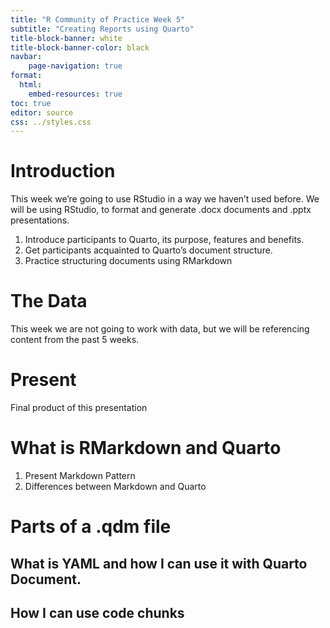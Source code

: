 ```yaml
---
title: "R Community of Practice Week 5"
subtitle: "Creating Reports using Quarto"
title-block-banner: white
title-block-banner-color: black
navbar:
    page-navigation: true
format: 
  html:
    embed-resources: true
toc: true
editor: source
css: ../styles.css
---
```

# Introduction

This week we're going to use RStudio in a way we haven't used before.
We will be using RStudio, to format and generate .docx documents and .pptx presentations.

1. Introduce participants to Quarto, its purpose, features and benefits.
2. Get participants acquainted to Quarto's document structure. 
3. Practice structuring documents using RMarkdown

# The Data

This week we are not going to work with data, but we will be referencing content from the past 5 weeks. 

# Present
  Final product of this presentation
  
# What is RMarkdown and Quarto
1. Present Markdown Pattern
2. Differences between Markdown and Quarto

# Parts of a .qdm file

## What is YAML and how I can use it with Quarto Document.

## How I can use code chunks



